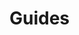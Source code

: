 
# Guides

<div class="grid grid-cols-2 gap-6 mb-4">
    <DocCard
		title="AgGrid Table"
		description="Basic introduction on how to use AgGrid Tables."
		href="/docs/misc/guides/aggrid_table"
	/>
    <DocCard
		title="Table"
		description="Basic introduction on how to the Table component."
		href="/docs/misc/guides/table"
    />
</div>